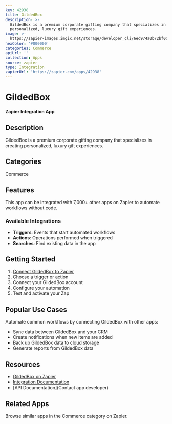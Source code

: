 ```yaml
---
key: 42938
title: GildedBox
description: >-
  ​GildedBox is a premium corporate gifting company that specializes in creating
  personalized, luxury gift experiences.
image: >-
  https://zapier-images.imgix.net/storage/developer_cli/6ed974a0b72bf007a71096757c83be9f.png?auto=format%2Ccompress&ixlib=python-3.0.0&q=50
hexColor: '#000000'
categories: Commerce
apiUrl: ''
collection: Apps
source: zapier
type: Integration
zapierUrl: 'https://zapier.com/apps/42938'
---
```

# GildedBox

**Zapier Integration App**

## Description

​GildedBox is a premium corporate gifting company that specializes in creating personalized, luxury gift experiences.

## Categories

Commerce

## Features

This app can be integrated with 7,000+ other apps on Zapier to automate workflows without code.

### Available Integrations

- **Triggers**: Events that start automated workflows
- **Actions**: Operations performed when triggered
- **Searches**: Find existing data in the app

## Getting Started

1. [Connect GildedBox to Zapier](https://zapier.com/apps/42938)
2. Choose a trigger or action
3. Connect your GildedBox account
4. Configure your automation
5. Test and activate your Zap

## Popular Use Cases

Automate common workflows by connecting GildedBox with other apps:

- Sync data between GildedBox and your CRM
- Create notifications when new items are added
- Back up GildedBox data to cloud storage
- Generate reports from GildedBox data

## Resources

- [GildedBox on Zapier](https://zapier.com/apps/42938)
- [Integration Documentation](https://zapier.com/apps/42938/integrations)
- [API Documentation](Contact app developer)

## Related Apps

Browse similar apps in the Commerce category on Zapier.
